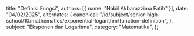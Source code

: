   title: "Definisi Fungsi",
  authors: [{ name: "Nabil Akbarazzima Fatih" }],
  date: "04/02/2025",
  alternates: {
    canonical:
      "/id/subject/senior-high-school/10/mathematics/exponential-logarithm/function-definition",
  },
  subject: "Eksponen dan Logaritma",
  category: "Matematika",
};
